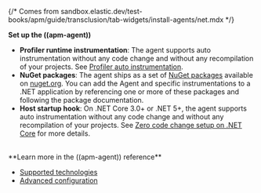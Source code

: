 {/* Comes from sandbox.elastic.dev/test-books/apm/guide/transclusion/tab-widgets/install-agents/net.mdx */}

**Set up the ((apm-agent))**

* **Profiler runtime instrumentation**:
The agent supports auto instrumentation without any code change and without
any recompilation of your projects. See [Profiler auto instrumentation](((apm-dotnet-ref))/setup-auto-instrumentation.html).
* **NuGet packages**:
The agent ships as a set of [NuGet packages](((apm-dotnet-ref))/packages.html) available on [nuget.org](https://nuget.org).
You can add the Agent and specific instrumentations to a .NET application by
referencing one or more of these packages and following the package documentation.
* **Host startup hook**:
On .NET Core 3.0+ or .NET 5+, the agent supports auto instrumentation without any code change and without
any recompilation of your projects. See [Zero code change setup on .NET Core](((apm-dotnet-ref))t/setup-dotnet-net-core.html)
for more details.
<br />
**Learn more in the ((apm-agent)) reference**

* [Supported technologies](((apm-dotnet-ref))/supported-technologies.html)
* [Advanced configuration](((apm-dotnet-ref))/configuration.html)
